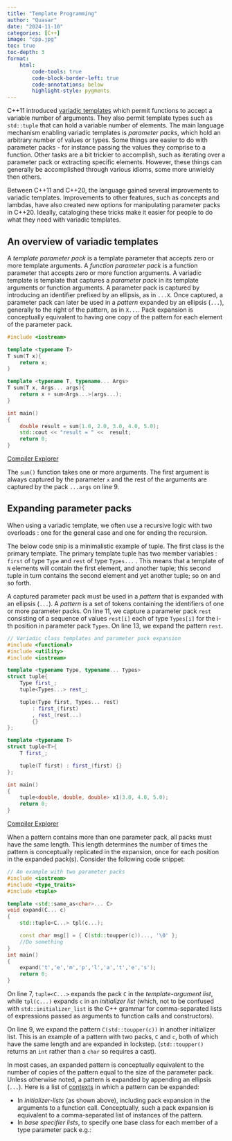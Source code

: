 ```yaml
---
title: "Template Programming"
author: "Quasar"
date: "2024-11-10"
categories: [C++]      
image: "cpp.jpg"
toc: true
toc-depth: 3
format:
    html:
        code-tools: true
        code-block-border-left: true
        code-annotations: below
        highlight-style: pygments
---
```


C++11 introduced [variadic templates](https://timsong-cpp.github.io/cppwp/n4868/temp.variadic) which permit functions to accept a variable number of arguments. They also permit template types such as `std::tuple` that can hold a variable number of elements. The main language mechanism enabling variadic templates is *parameter packs*, which hold an arbitrary number of values or types. Some things are easier to do with parameter packs - for instance passing the values they comprise to a function. Other tasks are a bit trickier to accomplish, such as iterating over a parameter pack or extracting specific elements. However, these things can generally be accomplished through various idioms, some more unwieldy then others.

Between C++11 and C++20, the language gained several improvements to variadic templates. Improvements to other features, such as concepts and lambdas, have also created new options for manipulating parameter packs in C++20. Ideally, cataloging these tricks make it easier for people to do what they need with variadic templates. 

## An overview of variadic templates

A *template parameter pack* is a template parameter that accepts zero or more template arguments. A *function parameter pack* is a function parameter that accepts zero or more function arguments. A variadic template is template that captures a *parameter pack* in its template arguments or function arguments. A parameter pack is captured by introducing an identifier prefixed by an ellipsis, as in `...X`. Once captured, a parameter pack can later be used in a *pattern* expanded by an ellipsis (`...`), generally to the right of the pattern, as in `X...`. Pack expansion is conceptually equivalent to having one copy of the pattern for each element of the parameter pack.

```cpp
#include <iostream>

template <typename T>
T sum(T x){
    return x;
}

template <typename T, typename... Args>
T sum(T x, Args... args){
    return x + sum<Args...>(args...);
}

int main()
{   
    double result = sum(1.0, 2.0, 3.0, 4.0, 5.0);
    std::cout << "result = " <<  result;
    return 0;
}
```

[Compiler Explorer](https://godbolt.org/z/v1cM4anWY)

The `sum()` function takes one or more arguments. The first argument is always captured by the parameter `x` and the rest of the arguments are captured by the pack `...args` on line 9.

## Expanding parameter packs

When using a variadic template, we often use a recursive logic with two overloads : one for the general case and one for ending the recursion. 

The below code snip is a minimalistic example of tuple. The first class is the primary template. The primary template tuple has two member variables : `first` of type `Type` and `rest` of type `Types...` . This means that a template of `N` elements will contain the first element, and another tuple; this second tuple in turn contains the second element and yet another tuple; so on and so forth. 

A captured parameter pack must be used in a *pattern* that is expanded with an ellipsis (`...`). A *pattern* is a set of tokens containing the identifiers of one or more parameter packs. On line 11, we capture a parameter pack `rest` consisting of a sequence of values `rest[i]` each of type `Types[i]` for the i-th position in parameter pack `Types`. On line 13, we expand the pattern `rest`. 

```cpp
// Variadic class templates and parameter pack expansion
#include <functional>
#include <utility>
#include <iostream>

template <typename Type, typename... Types>
struct tuple{
    Type first_;
    tuple<Types...> rest_;

    tuple(Type first, Types... rest) 
        : first_(first)
        , rest_(rest...)
        {}
};

template <typename T>
struct tuple<T>{
    T first_;

    tuple(T first) : first_(first) {}
};

int main()
{   
    tuple<double, double, double> x1(3.0, 4.0, 5.0);
    return 0;
}
```

[Compiler Explorer](https://godbolt.org/z/cqsYjrYT8)

When a pattern contains more than one parameter pack, all packs must have the same length. This length determines the number of times the pattern is conceptually replicated in the expansion, once for each position in the expanded pack(s). Consider the following code snippet:

```cpp
// An example with two parameter packs
#include <iostream>
#include <type_traits>
#include <tuple>

template <std::same_as<char>... C>
void expand(C... c)
{
    std::tuple<C...> tpl(c...);

    const char msg[] = { C(std::toupper(c))..., '\0' };
    //Do something
}
int main()
{   
    expand('t','e','m','p','l','a','t','e','s');
    return 0;
}
```

On line 7, `tuple<C...>` expands the pack `C` in the *template-argument list*, while `tpl(c...)` expands `c` in an *initializer list* (which, not to be confused with `std::initializer_list` is the C++ grammar for comma-separated lists of expressions passed as arguments to function calls and constructors).

On line 9, we expand the pattern `C(std::toupper(c))` in another initializer list. This is an example of a pattern with two packs, `C` and `c`, both of which have the same length and are expanded in lockstep. (`std::toupper()` returns an `int` rather than a `char` so requires a cast). 

In most cases, an expanded pattern is conceptually equivalent to the number of copies of the pattern equal to the size of the parameter pack. Unless otherwise noted, a pattern is expanded by appending an ellipsis (`...`). Here is a list of [contexts](https://timsong-cpp.github.io/cppwp/n4868/temp.variadic#5) in which a pattern can be expanded:

- In *initializer-lists* (as shown above), including pack expansion in the arguments to a function call. Conceptually, such a pack expansion is equivalent to a comma-separated list of instances of the pattern. 
- In *base specifier lists*, to specify one base class for each member of a type parameter pack e.g.:
